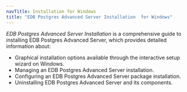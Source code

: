 ```yaml
---
navTitle: Installation for Windows
title: "EDB Postgres Advanced Server Installation  for Windows"
---
```


*EDB Postgres Advanced Server Installation* is a comprehensive guide to installing EDB Postgres Advanced Server, which provides detailed information about:

-   Graphical installation options available through the interactive setup wizard on Windows.
-   Managing an EDB Postgres Advanced Server installation.
-   Configuring an EDB Postgres Advanced Server package installation.
-   Uninstalling EDB Postgres Advanced Server and its components.
